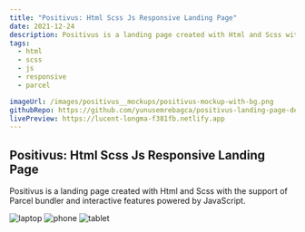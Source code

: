 ```yaml
---
title: "Positivus: Html Scss Js Responsive Landing Page"
date: 2021-12-24
description: Positivus is a landing page created with Html and Scss with the support of Parcel bundler and interactive features powered by JavaScript.
tags:
  - html
  - scss
  - js
  - responsive
  - parcel

imageUrl: /images/positivus__mockups/positivus-mockup-with-bg.png
githubRepo: https://github.com/yunusemrebagca/positivus-landing-page-design
livePreview: https://lucent-longma-f381fb.netlify.app
---
```


## Positivus: Html Scss Js Responsive Landing Page

Positivus is a landing page created with Html and Scss with the support of Parcel bundler and interactive features powered by JavaScript.

![laptop](/images/positivus__mockups/laptop.png)
![phone](/images/positivus__mockups/phone.png)
![tablet](/images/positivus__mockups/tablet.png)
